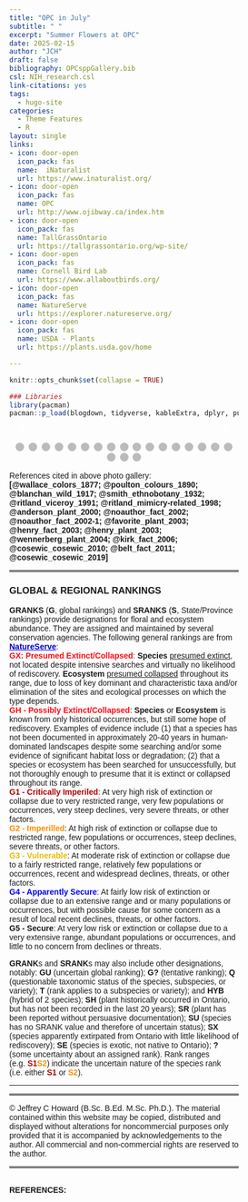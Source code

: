 ```yaml
---
title: "OPC in July"
subtitle: " "
excerpt: "Summer Flowers at OPC"
date: 2025-02-15
author: "JCH"
draft: false
bibliography: OPCsppGallery.bib
csl: NIH_research.csl
link-citations: yes
tags:
  - hugo-site
categories:
  - Theme Features
  - R
layout: single
links:
- icon: door-open
  icon_pack: fas
  name:  iNaturalist
  url: https://www.inaturalist.org/
- icon: door-open
  icon_pack: fas
  name: OPC
  url: http://www.ojibway.ca/index.htm
- icon: door-open
  icon_pack: fas
  name: TallGrassOntario
  url: https://tallgrassontario.org/wp-site/
- icon: door-open
  icon_pack: fas
  name: Cornell Bird Lab
  url: https://www.allaboutbirds.org/
- icon: door-open
  icon_pack: fas
  name: NatureServe
  url: https://explorer.natureserve.org/
- icon: door-open
  icon_pack: fas
  name: USDA - Plants
  url: https://plants.usda.gov/home

---
```


<style type="text/css">

* {box-sizing:border-box}
body {font-family: Verdana, sans-serif; margin:0}
.mySlides {display: none}
img {vertical-align: middle;}


/* ======================= */
/* SlideShow container CSS */
/* ======================= */

.slideshow-container {
  max-width: 600px;
  position: relative;
  margin: auto;
  }

/* ========================== */
/* Hide the images by default */
/* ========================== */

.mySlides {
  display: none;
  }

/* ======================== */
/*  Next & previous buttons */
/* ======================== */

.prev, .next {
  cursor: pointer;
  position: absolute;
  top: 50%;
  width: auto;
  margin-top: -22px;
  padding: 16px;
  color: white;
  font-weight: bold;
  font-size: 18px;
  transition: 0.6s ease;
  border-radius: 0 3px 3px 0;
  user-select: none;
  }

/* ================================ */
/* Position: "next button" to right */
/* ================================ */

.next {
  right: 0;
  border-radius: 3px 0 0 3px;
  }

/* ====================================================== */
/* On hover: black bkgd color with little bit see-through */
/* ====================================================== */

.prev:hover, .next:hover {
  background-color: rgba(0,0,0,0.8);
  }


/* ====================== */
/* Caption Container text */
/* ====================== */

.caption-container {
  font-size: 14px;
  text-align: left;
  background-color: rgb(240,240,240);
  padding: 5px 5px;
  color: white;
}


/* ===================== */
/* Number text (1/10 etc) */
/* ===================== */

.numbertext {
  color: #f2f2f2;
  font-size: 12px;
  padding: 8px 12px;
  position: absolute;
  top: 0;
  }

/* =========================== */
/*   Dots/bullets/indicators   */
/* =========================== */

.dot {
  cursor: pointer;
  height: 15px;
  width: 15px;
  margin: 0 2px;
  background-color: #bbb;
  border-radius: 50%;
  display: inline-block;
  transition: background-color 0.6s ease;
  }

.active, .dot:hover {
  background-color: #717171;
  }


/* ==================== */
/*   Fading animation   */
/* ==================== */

.fade {
  animation-name: fade;
  animation-duration: 1.5s;
  }

@keyframes fade {
  from {opacity: .4}
  to {opacity: 1}
  }


/* =============================== */
/*          CSS for Links          */
/* =============================== */

a.one:link {color: rgb(0, 0, 200);}
a.one:visited {color: rgb(192, 20, 172);}
a.one:hover {color: rgb(255, 20, 100);}


/* ============================== */
/*     CSS for stylizing text     */
/* ============================== */

#Blk { font-weight: bold; color: rgb(0, 0, 0); }
#blk { color: rgb(0, 0, 0); }
#Red { font-weight: bold; color: rgb(255, 10, 20); }
#Dred { font-weight: bold; color: rgb(175, 0, 0); }
#Or { font-weight: bold; color: rgb(255, 140, 0); }
#Gold { font-weight: bold; color: rgb(230, 190, 0); }
#Gr2 { font-weight: bold; color: rgb(25, 150, 25); }
#Teal { font-weight: bold; color: rgb(60, 180, 180); }
#Blue { font-weight: bold; color: blue; }
#Glacialb { font-weight: bold; color: rgb(54, 139, 193); }
#Violet { font-weight: bold; color: rgb(180, 73, 255); }
#Purple { font-weight: bold; color: rgb(150, 0, 255); }
#Magenta { font-weight: bold; color: rgb(255, 0, 255); }
#Salmon { font-weight: bold; color: rgb(255, 140, 160); }
#Silver { font-weight: bold; color: rgb(192, 192, 192); }
#Gray { font-weight: bold; color: rgb(155, 155, 155); }
#Rust { font-weight: bold; color: rgb(183, 65, 14); }
#Dbr { font-weight: bold; color: rgb(100, 20, 20); }

</style>


```r
knitr::opts_chunk$set(collapse = TRUE)

### Libraries
library(pacman)
pacman::p_load(blogdown, tidyverse, kableExtra, dplyr, purrr, bibtex, citr, htmlwidgets, htmltools)

```


<!-- Slideshow container -->
<div class="slideshow-container">

<!-- Full-width images with number and caption text -->
<div class="mySlides fade">
<div class="numbertext">1 / 20</div>
<img src="images/July2010_BBstemGrass.jpg" alt="" width="100%"/>
<div class="caption-container"><p id="caption"><span id="blk">
<i>Andropogon gerardi</i> (<span id="Blue">S4</span>, <b>G5</b>), commonly known as <b><a class="one" href="https://www.inaturalist.org/taxa/121968-Andropogon-gerardi" target="_blank" title="Go to iNaturalist">Big Bluestem</a></b>, is a native perennial tall grass (<i>Poaceae</i> family). It grows to impressive heights (~3 m) and forms extensive underground rhizome and root systems. Part of the stem turns blue or purple as it matures (see inset), while the inflorescence consists of digit-like <b>racemes</b> (Note: upper inset shows five digit-like <b>rames</b>). Small petal-less flowers, or <b>spikelets</b>, line the length of each <b>rame</b> (Note: rust coloured anthers hanging from <b>spikelets</b>). The extensive rhizome and root structure of <i>A. gerardi</i> makes it well adapted to natural disturbances (i.e. ground fires, grazing). It's highly valued as forage for livestock and an important source of food and shelter for birds and insects (<b>USDA</b> 2002, <b>Wennerberg</b> 2004).</span></p></div>
</div>


<div class="mySlides fade">
<div class="numbertext">2 / 20</div>
<img src="images/July2010_CanTfoil.jpg" alt="" width="100%"/>
<div class="caption-container"><p id="caption">
<span id="blk"><i>Desmodium canadense</i> (<span id="Blue">S4</span>, <b>G5</b>),
commonly known as <b><a class="one" href="https://www.inaturalist.org/taxa/129505-Desmodium-canadense" target="_blank" title="Go to iNaturalist"></a>Canadian tick-trefoil</b>, is a native perennial forb and member of the legume family <i>Fabaceae</i>. It serves as the larval host plant for several butterfly species (e.g. <b>Eastern tailed-blue</b>) and the bright pea-shaped pink-purple flowers provide nectar for pollinating insects and hummingbirds (<b>Henry</b> et.al. 2003).</span></p></div>
</div>


<div class="mySlides fade">
<div class="numbertext">3 / 20</div>
<img src="images/July2010_CulvRoot.jpg" alt="" width="100%"/>
<div class="caption-container"><p id="caption"><span id="blk"><i>Veronicastrum virginicum</i> (<span id="Or">S2</span>, <span id="Blue">G4</span>), commonly known as <b><a class="one" href="https://www.inaturalist.org/taxa/141767-Veronicastrum-virginicum" target="_blank" title="Go to iNaturalist">Culver's root</a></b>, is a rare native perennial forb and member of the plantain family <i>Plantaginaceae</i>. The branching inflorescence (i.e. spike-like <b>raceme</b>) at the top of the plant is reminiscent of a showy candelabra (see lower inset). Each branch supports multiple white flowers that are crowded together. Each tube-like flower (i.e. <b>tepals</b> are fused) contains one or two relatively long (~9 mm) stamens that are topped by golden-brown anthers (<b>Belt</b> 2011).</span></p></div>
</div>


<div class="mySlides fade">
<div class="numbertext">4 / 20</div>
<img src="images/July2010_DBStar.jpg" alt="" width="100%"/>
<div class="caption-container"><p id="caption">
<span id="blk"><i>Liatris spicata</i> (<span id="Or">S2</span>, <b>G5</b>), commonly known as <b><a class="one" href="https://www.inaturalist.org/taxa/117439-Liatris-spicata" target="_blank" title="Go to iNaturalist">Marsh Blazing Star</a></b> or <b>Dense Blazing Star</b>, is a provincially rare native perennial forb and member of the family <i>Asteraceae</i>. The relatively tall (upwards of 1.5 m) showy purple-pinkish spikes of densely packed flowers attract many pollinating insects and hummingbirds. Each flower-head contains several <b>disc florets</b>. The upper part of the <b>floret's</b> corolla forms 5 tiny lobes that produce a star-shaped pattern (see inset). Emerging from the centre of each <b>floret</b> is a deeply split long curly white-pinkish <b>style</b> (i.e. middle part of pistil) that collectively give the inflorescence a fuzzy appearance. The last <b>COSEWIC</b> Report (2010) identified 10 extant populations within the province with an estimated total population of 60,000-70,000 plants. All known populations have been declining due to habitat loss.</span></p></div>
</div>


<div class="mySlides fade">
<div class="numbertext">5 / 20</div>
<img src="images/July2010_EButtonBush.jpg" alt="" width="100%"/>
<div class="caption-container"><p id="caption"><span id="blk"><i>Cephalanthus occidentalis</i> (<b>S5</b>, <b>G5</b>), commonly known as <b><a class="one" href="https://www.inaturalist.org/taxa/52763-Cephalanthus-occidentalis" target="_blank" title="Go to iNaturalist">Buttonbush</a></b>, is a native deciduous shrub and member of the family <i>Rubiaceae</i>. The spherical pin-cushion like inflorescence contains many small white tubular flowers that have a prominent yellow tipped (may turn brownish) <b>stigma</b> protruding from its centre. Besides its aesthetic appeal <i>C. occidentalis</i> is an important food resource (i.e. nectar, foliage, seeds) for pollinating insects, hummingbirds, waterfowl, shorebirds and white tailed deer (<b>USDA</b> 2002).</span></p></div>
</div>


<div class="mySlides fade">
<div class="numbertext">6 / 20</div>
<img src="images/July2010_FFLoosestrife.jpg" alt="" width="100%"/>
<div class="caption-container"><p id="caption"><span id="blk"><i>Lysimachia quadriflora</i> (<span id="Blue">S4</span>, <b>G5</b>), commonly known as <b><a class="one" href="https://www.inaturalist.org/taxa/165013-Lysimachia-quadriflora" target="_blank" title="Go to iNaturalist">Narrow-leaved Loosestrife</a></b> or <b>Four-flower Yellow Loosestrife</b>, is a native perennial forb and member of the primrose family <i>Primulaceae</i>. The inflorescence consists of clusters of four yellow flowers, each attached via a small <b>pedicel</b> to the ends of branches (Note: usually drooping and not all in bloom at the same time). The <b>corolla</b> consists of five yellow petals that have a short sharp tip at their apex.</span></p></div>
</div>


<div class="mySlides fade">
<div class="numbertext">7 / 20</div>
<img src="images/July2010_Fspurge.jpg" alt="" width="100%"/>
<div class="caption-container"><p id="caption"><span id="blk"><i>Euphorbia corollata</i> (<span id="Blue">S4</span>, <b>G5</b>), commonly known as <b><a class="one" href="https://www.inaturalist.org/taxa/81824-Euphorbia-corollata" target="_blank" title="Go to iNaturalist">Eastern flowering spurge</a></b>, is a native perennial forb and member of the Spurge family <i>Euphorbiaceae</i>. The <b>cyathium</b> (i.e. specialized pseudo-flower) of this spurge is made up of a whorl of five petal-like white bracts that enclose either female (pistillate) or male (staminate) reproductive parts. The small elliptic green leaves with their conspicuous mid-vein are arranged in whorls just below the terminal florescence. However, at the base of the plant the leaves are much larger and either arranged alternately or in whorls.</span></p></div>
</div>


<div class="mySlides fade">
<div class="numbertext">8 / 20</div>
<img src="images/July2010_GSflower.jpg" alt="" width="100%"/>
<div class="caption-container"><p id="caption"><span id="blk"><i>Helianthus giganteus</i> (<b>S5</b>, <b>G5</b>), commonly known as <b><a class="one" href="https://www.inaturalist.org/taxa/116688-Helianthus-giganteus" target="_blank" title="Go to iNaturalist">Giant Sunflower</a></b>, is a native perennial forb and member of the family <i>Asteraceae</i>. As the name suggests it is a very tall plant (can exceed 3 m) with long narrow simple leaves and reddish, partly rough, erect stems. The bright yellow flowers are made up of 12-to-20 outer petal-like rays (i.e. <b>ray florets</b>) and multiple (~60) tiny <b>disc florets</b> (i.e. centre piece that produces seeds) that have slightly protruding black or dark brown anthers.</span></p></div>
</div>


<div class="mySlides fade">
<div class="numbertext">9 / 20</div>
<img src="images/July2010_SqStMonkeyF.jpg" alt="" width="100%"/>
<div class="caption-container"><p id="caption"><span id="blk"><i>Mimulus ringens</i> (<b>S5</b>, <b>G5</b>), commonly known as <b><a class="one" href="https://www.inaturalist.org/taxa/62399-Mimulus-ringens" target="_blank" title="Go to iNaturalist">Square-stemmed Monkeyflower</a></b>, is a native perennial forb and member of the lopseed family <i>Phrymaceae</i>. The plant has lance-shaped sessile (clasping) leaves and its tubular flowers (bilaterally symmetric) have a purplish corolla with a slightly hairy (i.e. pubescent) golden lower palate (throat nearly closed).</span></p></div>
</div>


<div class="mySlides fade">
<div class="numbertext">10 / 20</div>
<img src="images/July2010_TIronweed.jpg" alt="" width="100%"/>
<div class="caption-container"><p id="caption"><span id="blk"><i>Vernonia gigantea</i> (<span id="Dred">S1</span>, <b>G5</b>), commonly known as <b><a class="one" href="https://www.inaturalist.org/taxa/127037-Vernonia-gigantea" target="_blank" title="Go to iNaturalist">Tall Ironweed</a></b>, is a very rare (provincially) native perennial forb and member of the family <i>Asteraceae</i>. The plant's stem is largely a purplish green colour. The leaves are lance-like with serrated margins and may be sessile (i.e. no petiole, directly attached to stem). The loosely arranged flowers form flat-top like clusters, with each small scaly flower head being made up of multiple (upwards of 30) red-purple tubular <b>disc florets</b>.</span></p></div>
</div>


<div class="mySlides fade">
<div class="numbertext">11 / 20</div>
<img src="images/July2010_PJPweed.jpg" alt="" width="100%"/>
<div class="caption-container"><p id="caption"><span id="blk"><i>Eutrochium purpureum</i> (<span id="Blue">S4</span>, <b>G5</b>), commonly known as <b><a class="one" href="https://www.inaturalist.org/taxa/85378-Eutrochium-purpureum" target="_blank" title="Go to iNaturalist">Purple Joe-Pye weed</a></b>, is a native perennial forb and member of the family <i>Asteraceae</i>. The robust stems support large clusters of flower heads, often bending downward due to their weight. The inflorescence consists of loosely arranged purplish flowers in a flat top configuration (i.e. <b>corymbiform</b> arrays). Each <b>disc floret</b> (5-to-8 per head) has a small tubular corolla that is pale purplish in colour with 5 tiny teeth-like extensions along the rim. A long divided white style protrudes from the centre of each <b>disc floret</b> giving the inflorescence a brush-like appearance. The nectar and subsequent seeds these flowers produce attracts many pollinating insects and birds. As <b>Blanchan</b> (1917) so eloquently stated &ldquo;<i>...this vigorous composite spreads clusters of soft, fringy bloom that, however deep or pale of tint, are ever conspicuous advertisements, even when the golden-rods, sunflowers, and asters enter into close competition for insect trade</i>&rdquo;.</span></p></div>
</div>


<div class="mySlides fade">
<div class="numbertext">12 / 20</div>
<img src="images/July2010_RWSunflower.jpg" alt="" width="100%"/>
<div class="caption-container"><p id="caption"><span id="blk"><i>Helianthus divaricatus</i> (<b>S5</b>, <b>G5</b>), commonly known as <b><a class="one" href="https://www.inaturalist.org/taxa/84113-Helianthus-divaricatus" target="_blank" title="Go to iNaturalist">Rough Woodland Sunflower</a></b>, is a native perennial forb and member of the family <i>Asteraceae</i>. The blade like leaves are noticeably rough when touched (i.e. <b>hispidulous</b>, covered in tiny stiff hairs), somewhat reminiscent of fine sandpaper. The bright yellow <b>ray florets</b> (8–12 rays) surround the central <b>disc florets</b> (~40 tubular flowers) that boast dark brown to black anthers.</span></p></div>
</div>


<div class="mySlides fade">
<div class="numbertext">13 / 20</div>
<img src="images/July2010_SwMilkweed.jpg" alt="" width="100%"/>
<div class="caption-container"><p id="caption"><span id="blk"> <i>Asclepias incarnata</i> (<b>S5</b>, <b>G5</b>), commonly known as <b><a class="one" href="https://www.inaturalist.org/taxa/125381-Asclepias-incarnata" target="_blank" title="Go to iNaturalist">Swamp Milkweed</a></b>, is a native perennial forb that often grows in damp wet soils (e.g. country road side ditches). The round clusters (i.e. <b>unbels</b>) of pink crown-like flowers attract many pollinating insects including Monarch butterflies (<b>Kirk</b> and <b>Belt</b> 2006).</span></p></div>
</div>


<div class="mySlides fade">
<div class="numbertext">14 / 20</div>
<img src="images/July2010_TMsweet.jpg" alt="" width="100%"/>
<div class="caption-container"><p id="caption"> <span id="blk"><i>Spiraea tomentosa</i> (<b>S5</b>, <b>G5</b>), commonly known as <b><a class="one" href="https://www.inaturalist.org/taxa/48682-Spiraea-tomentosa" target="_blank" title="Go to iNaturalist">Steeplebush</a></b> or <b>Meadowsweet</b>, is a native perennial shrub like plant and member of the rose family <i>Rosaceae</i>. The beautiful &ldquo;<i>...pink spires, which bloom from the top downward</i>&rdquo; (<b>Blanchan</b> 1917) form a pyramid shaped inflorescence that can potentially hold 100s of tiny flowers. These colourful flowers attract many pollinating insects, as well as the eye of anyone who might be passing by.</span></p></div>
</div>


<div class="mySlides fade">
<div class="numbertext">15 / 20</div>
<img src="images/July2010_TTkseed.jpg" alt="" width="100%"/>
<div class="caption-container"><p id="caption"><span id="blk">
<i>Coreopsis tripteris</i> (<span id="Dred">S1</span>, <b>G5</b>), commonly known as <b><a class="one" href="https://www.inaturalist.org/taxa/123957-Coreopsis-tripteris" target="_blank" title="Go to iNaturalist">Tall Tickseed</a></b> or <b>Tall Coreopsis</b>, is a provincially rare native perennial forb and member of the family <i>Asteraceae</i>. The leaves of the plant are divided into 3 leaflets (hence the name) and the bright yellow <b>ray florets</b> frame many reddish-brown central <b>disc florets</b>.</span></p></div>
</div>


<div class="mySlides fade">
<div class="numbertext">16 / 20</div>
<img src="images/July2010_Viceroy_DBstar.jpg" alt="" width="100%"/>
<div class="caption-container"><p id="caption"><span id="blk"><i>Limenitis archippus</i> (<b>S5</b>, <b>G5</b>), commonly known as the <b><a class="one" href="https://www.inaturalist.org/taxa/58586-Limenitis-archippus" target="_blank" title="Go to iNaturalist">Viceroy</a></b>, is a native North American butterfly and member of the family <i>Nymphalidae</i>. The <b>aposematic</b> colour patterns of the <b>Viceroy</b> mimic that of the locally dominant <i>Danaid</i> species (i.e. <b>Monarch</b> or <b>Queen</b> butterfly), thus advertising its distasteful nature to predators (<b>Wallace</b> 1871, <b>Poulton</b> 1890, <b>Ritland</b> and <b>Bower</b> 1991, <b>Ritland</b> 1998). The <b>Viceroy</b> is easily distinguished from the <b>Monarch</b> by its smaller size and tell-tale black line running across the veins along the lower half of the hind-wing.</span></p></div>
</div>


<div class="mySlides fade">
<div class="numbertext">17 / 20</div>
<img src="images/July2010_WBerg_ESTail.jpg" alt="" width="100%"/>
<div class="caption-container"><p id="caption"><span id="blk"><i>Monarda fistulosa</i> (<b>S5</b>, <b>G5</b>), commonly known as <b><a class="one" href="https://www.inaturalist.org/taxa/85320-Monarda-fistulosa" target="_blank" title="Go to iNaturalist">Wild Bergamot</a></b>, is a native perennial forb and member of the mint family <i>Lamiaceae</i>. Circular clusters of the fragrant lavender coloured flowers (20-50) are perched at the end of branches. Each tubular flower within this cluster has four fused <b>tepals</b> with a lower lip slightly curved downward and a thinner straight upper lip bearing tiny white fluffy hairs at the tip. Two brown-tipped stamens protruding out from under the upper lip add to the showy nature of the flower. According to <b>Smith</b> (1932) First Nations People used to &ldquo;<i>...gather and dry the whole plant, boiling it in a vessel to obtain the volatile oil to inhale to cure catarrh and bronchial affections</i>&rdquo; (Note: <u>catarrh</u> refers to the buildup of phlegm in the airways). The fragrant plant attracts many pollinating insects such as <i>Papilio glaucus</i> (<b>S5</b>, <b>G5</b>), otherwise known as the <b><a class="one" href="https://www.inaturalist.org/taxa/60551-Papilio-glaucus" target="_blank" title="Go to iNaturalist">Eastern Tiger Swallowtail</a></b>.</span></p></div>
</div>


<div class="mySlides fade">
<div class="numbertext">18 / 20</div>
<img src="images/July2010_WMsweet.jpg" alt="" width="100%"/>
<div class="caption-container"><p id="caption"><span id="blk"><i>Spiraea alba</i> (<b>S5</b>, <b>G5</b>), commonly known as <b><a class="one" href="https://www.inaturalist.org/taxa/126823-Spiraea-alba" target="_blank" title="Go to iNaturalist">Narrowleaf Meadowsweet</a></b>, is a native perennial shrub like plant and member of the rose family <i>Rosaceae</i>. This relatively tall plant (upwards of 8 feet in height) is a showy addition to the open wet low lying fields it usually shares with <i>S. tomentosa</i>. The &ldquo;<i>...Fleecy white plumes of meadow-sweet</i>&rdquo; (<b>Blanchan</b> 1917) form pyramidal shaped <b>panicles</b> that contain many tiny white flowers densely packed together. The individual flowers have 5 white petals and multiple long stamens (upwards of 50) each tipped by a golden brown anther.</span></p></div>
</div>


<div class="mySlides fade">
<div class="numbertext">19 / 20</div>
<img src="images/July2010_YFFoxglove.jpg" alt="" width="100%"/>
<div class="caption-container"><p id="caption"><span id="blk"><i>Aureolaria flava</i> (<span id="Or">S2</span>, <b>G5</b>), commonly known as <b><a class="one" href="https://www.inaturalist.org/taxa/62404-Aureolaria-flava" target="_blank" title="Go to iNaturalist">Smooth Yellow False Foxglove</a></b>, is a provincially rare native perennial plant and member of the broomrape family <i>Orobanchaceae</i>. These beautiful yellow flowers can be found clustered underneath oak trees within the provincial nature reserve of <b>OPC</b>. Like many other members of the <i>Orobanchaceae</i> family (e.g. <b>Canadian lousewort</b>) <i>A. flava</i> is a hemi-parasitic plant that actively siphons nutrients from the roots of neighbouring oak trees. The basal leaves (inset) are relatively long and distinctly <b>pinnatifid</b> (i.e. lobed, feather like leaves). The individual flowers have a smooth green bell shaped <b>calyx</b> (i.e. leafy outermost whorl at base of flower bud) and a bright yellow tubular corolla with five spreading lobes. The lower interior or &ldquo;throat&rdquo; of the corolla is slightly hairy (i.e. <b>pubescent</b>) and spur-shaped anthers can be seen protruding out between the lobes. The latest <b>COSEWIC</b> report (2018) estimates that there are only seven extant sub-populations within the country. In total there are between 464 and 1409 mature individuals. Since <i>A. flava</i> is not able to self-pollinate only sites with sizable populations, like <b>OPC</b>, will continue to maintain the species here in Canada.</span></p></div>
</div>


<div class="mySlides fade">
<div class="numbertext">20 / 20</div>
<img src="images/July2010_GrHConeflower.jpg" alt="" width="100%"/>
<div class="caption-container"><p id="caption"><span id="blk">
<i>Ratibida pinnata</i> (<span id="Gold">S3</span>, <b>G5</b>), commonly known as <b><a class="one" href="https://www.inaturalist.org/taxa/85331-Ratibida-pinnata" target="_blank" title="Go to iNaturalist">Gray-head Prairie Coneflower</a></b>, is a provincially rare native perennial forb and member of the family <i>Asteraceae</i>. The distinctive flower heads contain multiple (6-to-15) drooping yellow <b>ray florets</b>, and a cone-like gray-greenish central disc covered by upwards of 200 tiny brown <b>disc florets</b> that bloom from the bottom upwards. Like other sunflowers it attracts many pollinating insects and seed eating birds (<b>Henry</b> and <b>Kaiser</b> 2003, <b>Favorite</b> and <b>Anderson</b> 2003).</span></p></div>
</div>



<!-- Next and previous buttons -->
<a class="prev" onclick="plusSlides(-1)">&#10094;</a>
<a class="next" onclick="plusSlides(1)">&#10095;</a>

</div>

<br>

<!-- The dots/circles -->
<div style="text-align:center">
  <span class="dot" onclick="currentSlide(1)"></span>
  <span class="dot" onclick="currentSlide(2)"></span>
  <span class="dot" onclick="currentSlide(3)"></span>
  <span class="dot" onclick="currentSlide(4)"></span>
  <span class="dot" onclick="currentSlide(5)"></span>
  <span class="dot" onclick="currentSlide(6)"></span>
  <span class="dot" onclick="currentSlide(7)"></span>
  <span class="dot" onclick="currentSlide(8)"></span>
  <span class="dot" onclick="currentSlide(9)"></span>
  <span class="dot" onclick="currentSlide(10)"></span>
  <span class="dot" onclick="currentSlide(11)"></span>
  <span class="dot" onclick="currentSlide(12)"></span>
  <span class="dot" onclick="currentSlide(13)"></span>
  <span class="dot" onclick="currentSlide(14)"></span>
  <span class="dot" onclick="currentSlide(15)"></span>
  <span class="dot" onclick="currentSlide(16)"></span>
  <span class="dot" onclick="currentSlide(17)"></span>
  <span class="dot" onclick="currentSlide(18)"></span>
  <span class="dot" onclick="currentSlide(19)"></span>
  <span class="dot" onclick="currentSlide(20)"></span>
</div>


<!-- Java Script -->
<script>

<!-- Show first slide -->
let slideIndex = 1;
showSlides(slideIndex);

<!-- calling function to move to nth slide and show that slide. -->
function plusSlides(n) {
  showSlides(slideIndex += n);
  }

<!-- Sets slideIndex to n and then shows the nth slide. -->
function currentSlide(n) {
  showSlides(slideIndex = n);
  }

<!-- Inside showSlides function declare an empty variable i -->
<!-- Look in HTML for elements with class designations mySlides and dot -->
<!-- If end of list is reached set slideIndex back to 1. -->
<!-- If go backwards past first slide go to end slide (slides.length) -->
<!-- then set the display style of all slides to none (n = 0) -->
<!-- to remove all slides from the DOM (hides them) -->
function showSlides(n) {
  let i;
  let slides = document.getElementsByClassName("mySlides");
  let dots = document.getElementsByClassName("dot");
  if (n > slides.length) {slideIndex = 1}    
  if (n < 1) {slideIndex = slides.length}
  for (i = 0; i < slides.length; i++) {
    slides[i].style.display = "none";  
  }
<!-- Remove "active" class from all elements with "dot" as their class -->
  for (i = 0; i < dots.length; i++) {
    dots[i].className = dots[i].className.replace(" active", "");
  }
<!-- Set display style of slideIndex - 1 to block, -->
<!-- making it effectively visible (previously set to 'none') -->
<!-- and add active class to the dot of index slideIndex-1. -->
  slides[slideIndex-1].style.display = "block";  
  dots[slideIndex-1].className += " active";
  }

</script>


References cited in above photo gallery: <b>[@wallace_colors_1877; @poulton_colours_1890; @blanchan_wild_1917; @smith_ethnobotany_1932; @ritland_viceroy_1991; @ritland_mimicry-related_1998; @anderson_plant_2000; @noauthor_fact_2002; @noauthor_fact_2002-1; @favorite_plant_2003; @henry_fact_2003; @henry_plant_2003; @wennerberg_plant_2004; @kirk_fact_2006; @cosewic_cosewic_2010; @belt_fact_2011; @cosewic_cosewic_2019]</b>


<hr style="border:2px solid gray">

<div align=center><h3>GLOBAL & REGIONAL RANKINGS</h3></div>

**GRANKS** (**G**, global rankings) and **SRANKS** (**S**, State/Province rankings) provide designations for floral and ecosystem abundance. They are assigned and maintained by several conservation agencies. The following general rankings are from **<a class="one" href="https://explorer.natureserve.org/AboutTheData/DataTypes/ConservationStatusCategories" target="_blank" title="Go to NatureServe">NatureServe</a>**:  
<span id="Red">GX: Presumed Extinct/Collapsed</span>: **Species** <u>presumed extinct</u>, not located despite intensive searches and virtually no likelihood of rediscovery. **Ecosystem** <u>presumed collapsed</u> throughout its range, due to loss of key dominant and characteristic taxa and/or elimination of the sites and ecological processes on which the type depends.  
<span id="Red">GH - Possibly Extinct/Collapsed</span>: **Species** or **Ecosystem** is known from only historical occurrences, but still some hope of rediscovery. Examples of evidence include (1) that a species has not been documented in approximately 20-40 years in human-dominated landscapes despite some searching and/or some evidence of significant habitat loss or degradation; (2) that a species or ecosystem has been searched for unsuccessfully, but not thoroughly enough to presume that it is extinct or collapsed throughout its range.  
<span id="Dred">G1 - Critically Imperiled</span>: At very high risk of extinction or collapse due to very restricted range, very few populations or occurrences, very steep declines, very severe threats, or other factors.  
<span id="Or">G2 - Imperilled</span>: At high risk of extinction or collapse due to restricted range, few populations or occurrences, steep declines, severe threats, or other factors.  
<span id="Gold">G3 - Vulnerable</span>: At moderate risk of extinction or collapse due to a fairly restricted range, relatively few populations or occurrences, recent and widespread declines, threats, or other factors.  
<span id="Blue">G4 - Apparently Secure</span>: At fairly low risk of extinction or collapse due to an extensive range and or many populations or occurrences, but with possible cause for some concern as a result of local recent declines, threats, or other factors.  
<b>G5 - Secure</b>: At very low risk or extinction or collapse due to a very extensive range, abundant populations or occurrences, and little to no concern from declines or threats.  

**GRANK**s and **SRANK**s may also include other designations, notably: **GU** (uncertain global ranking); **G?** (tentative ranking); **Q** (questionable taxonomic status of the species, subspecies, or variety); **T** (rank applies to a subspecies or variety); and **HYB** (hybrid of 2 species); **SH** (plant historically occurred in Ontario, but has not been recorded in the last 20 years); **SR** (plant has been reported without persuasive documentation); **SU** (species has no SRANK value and therefore of uncertain status); **SX** (species apparently extirpated from Ontario with little likelihood of rediscovery); **SE** (species is exotic, not native to Ontario); **?** (some uncertainty about an assigned rank). Rank ranges (e.g. <span id="Dred">S1</span><span id="Or">S2</span>) indicate the uncertain nature of the species rank (i.e. either <span id="Dred">S1</span> or <span id="Or">S2</span>).  


---

<hr style="border:2px solid gray">

<!--------------------------------------------------------------------->
&copy; Jeffrey C Howard (B.Sc. B.Ed. M.Sc. Ph.D.). The material contained within this website may be copied, distributed and displayed without alterations for noncommercial purposes only provided that it is accompanied by acknowledgements to the author. All commercial and non-commercial rights are reserved to the author.  
<!--------------------------------------------------------------------->

<hr style="border:2px solid gray">


<a id="Refs"></a>  
**REFERENCES:**  

<script src='https://storage.ko-fi.com/cdn/scripts/overlay-widget.js'></script>
<script>
  kofiWidgetOverlay.draw('jch274202227', {
    'type': 'floating-chat',
    'floating-chat.donateButton.text': 'Help Support',
    'floating-chat.donateButton.background-color': '#00b9fe',
    'floating-chat.donateButton.text-color': '#fff'
  });
</script>

